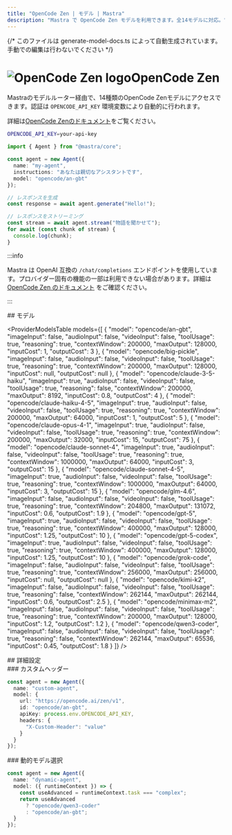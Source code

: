 ```yaml
---
title: "OpenCode Zen | モデル | Mastra"
description: "Mastra で OpenCode Zen モデルを利用できます。全14モデルに対応。"
---
```


{/* このファイルは generate-model-docs.ts によって自動生成されています。手動での編集は行わないでください */}



# <img src="https://models.dev/logos/opencode.svg" alt="OpenCode Zen logo" className="inline w-8 h-8 mr-2 align-middle dark:invert dark:brightness-0 dark:contrast-200" />OpenCode Zen

Mastraのモデルルーター経由で、14種類のOpenCode Zenモデルにアクセスできます。認証は `OPENCODE_API_KEY` 環境変数により自動的に行われます。

詳細は[OpenCode Zenのドキュメント](https://opencode.ai/docs/zen)をご覧ください。

```bash
OPENCODE_API_KEY=your-api-key
```

```typescript
import { Agent } from "@mastra/core";

const agent = new Agent({
  name: "my-agent",
  instructions: "あなたは親切なアシスタントです",
  model: "opencode/an-gbt"
});

// レスポンスを生成
const response = await agent.generate("Hello!");

// レスポンスをストリーミング
const stream = await agent.stream("物語を聞かせて");
for await (const chunk of stream) {
  console.log(chunk);
}
```

:::info

Mastra は OpenAI 互換の `/chat/completions` エンドポイントを使用しています。プロバイダー固有の機能の一部は利用できない場合があります。詳細は [OpenCode Zen のドキュメント](https://opencode.ai/docs/zen) をご確認ください。

:::


<div id="models">
  ## モデル
</div>

<ProviderModelsTable
  models={[
  {
    "model": "opencode/an-gbt",
    "imageInput": false,
    "audioInput": false,
    "videoInput": false,
    "toolUsage": true,
    "reasoning": true,
    "contextWindow": 200000,
    "maxOutput": 128000,
    "inputCost": 1,
    "outputCost": 3
  },
  {
    "model": "opencode/big-pickle",
    "imageInput": false,
    "audioInput": false,
    "videoInput": false,
    "toolUsage": true,
    "reasoning": true,
    "contextWindow": 200000,
    "maxOutput": 128000,
    "inputCost": null,
    "outputCost": null
  },
  {
    "model": "opencode/claude-3-5-haiku",
    "imageInput": true,
    "audioInput": false,
    "videoInput": false,
    "toolUsage": true,
    "reasoning": false,
    "contextWindow": 200000,
    "maxOutput": 8192,
    "inputCost": 0.8,
    "outputCost": 4
  },
  {
    "model": "opencode/claude-haiku-4-5",
    "imageInput": true,
    "audioInput": false,
    "videoInput": false,
    "toolUsage": true,
    "reasoning": true,
    "contextWindow": 200000,
    "maxOutput": 64000,
    "inputCost": 1,
    "outputCost": 5
  },
  {
    "model": "opencode/claude-opus-4-1",
    "imageInput": true,
    "audioInput": false,
    "videoInput": false,
    "toolUsage": true,
    "reasoning": true,
    "contextWindow": 200000,
    "maxOutput": 32000,
    "inputCost": 15,
    "outputCost": 75
  },
  {
    "model": "opencode/claude-sonnet-4",
    "imageInput": true,
    "audioInput": false,
    "videoInput": false,
    "toolUsage": true,
    "reasoning": true,
    "contextWindow": 1000000,
    "maxOutput": 64000,
    "inputCost": 3,
    "outputCost": 15
  },
  {
    "model": "opencode/claude-sonnet-4-5",
    "imageInput": true,
    "audioInput": false,
    "videoInput": false,
    "toolUsage": true,
    "reasoning": true,
    "contextWindow": 1000000,
    "maxOutput": 64000,
    "inputCost": 3,
    "outputCost": 15
  },
  {
    "model": "opencode/glm-4.6",
    "imageInput": false,
    "audioInput": false,
    "videoInput": false,
    "toolUsage": true,
    "reasoning": true,
    "contextWindow": 204800,
    "maxOutput": 131072,
    "inputCost": 0.6,
    "outputCost": 1.9
  },
  {
    "model": "opencode/gpt-5",
    "imageInput": true,
    "audioInput": false,
    "videoInput": false,
    "toolUsage": true,
    "reasoning": true,
    "contextWindow": 400000,
    "maxOutput": 128000,
    "inputCost": 1.25,
    "outputCost": 10
  },
  {
    "model": "opencode/gpt-5-codex",
    "imageInput": true,
    "audioInput": false,
    "videoInput": false,
    "toolUsage": true,
    "reasoning": true,
    "contextWindow": 400000,
    "maxOutput": 128000,
    "inputCost": 1.25,
    "outputCost": 10
  },
  {
    "model": "opencode/grok-code",
    "imageInput": false,
    "audioInput": false,
    "videoInput": false,
    "toolUsage": true,
    "reasoning": true,
    "contextWindow": 256000,
    "maxOutput": 256000,
    "inputCost": null,
    "outputCost": null
  },
  {
    "model": "opencode/kimi-k2",
    "imageInput": false,
    "audioInput": false,
    "videoInput": false,
    "toolUsage": true,
    "reasoning": false,
    "contextWindow": 262144,
    "maxOutput": 262144,
    "inputCost": 0.6,
    "outputCost": 2.5
  },
  {
    "model": "opencode/minimax-m2",
    "imageInput": false,
    "audioInput": false,
    "videoInput": false,
    "toolUsage": true,
    "reasoning": true,
    "contextWindow": 200000,
    "maxOutput": 128000,
    "inputCost": 1.2,
    "outputCost": 1.2
  },
  {
    "model": "opencode/qwen3-coder",
    "imageInput": false,
    "audioInput": false,
    "videoInput": false,
    "toolUsage": true,
    "reasoning": false,
    "contextWindow": 262144,
    "maxOutput": 65536,
    "inputCost": 0.45,
    "outputCost": 1.8
  }
]}
/>

<div id="advanced-configuration">
  ## 詳細設定
</div>

<div id="custom-headers">
  ### カスタムヘッダー
</div>

```typescript
const agent = new Agent({
  name: "custom-agent",
  model: {
    url: "https://opencode.ai/zen/v1",
    id: "opencode/an-gbt",
    apiKey: process.env.OPENCODE_API_KEY,
    headers: {
      "X-Custom-Header": "value"
    }
  }
});
```


<div id="dynamic-model-selection">
  ### 動的モデル選択
</div>

```typescript
const agent = new Agent({
  name: "dynamic-agent",
  model: ({ runtimeContext }) => {
    const useAdvanced = runtimeContext.task === "complex";
    return useAdvanced
      ? "opencode/qwen3-coder"
      : "opencode/an-gbt";
  }
});
```
